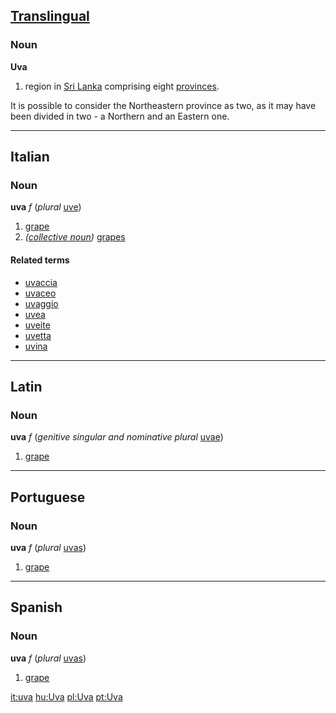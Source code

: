 ==[[Translingual]]==
===Noun===
'''Uva'''

#region in [[Sri Lanka]] comprising eight [[province]]s.
It is possible to consider the Northeastern province as two, as it may have been divided in two - a Northern and an Eastern one.

----

==Italian==
===Noun===
'''uva''' ''f'' (''plural'' [[uve]])

#[[grape]]
#''([[collective noun]])'' [[grape]]s

====Related terms====
*[[uvaccia]]
*[[uvaceo]]
*[[uvaggio]]
*[[uvea]]
*[[uveite]]
*[[uvetta]]
*[[uvina]]

----

==Latin==
===Noun===
'''uva''' ''f'' (''genitive singular and nominative plural'' [[uvae]])

#[[grape]]

----

==Portuguese==
===Noun===
'''uva''' ''f'' (''plural'' [[uvas]])

#[[grape]]

----

==Spanish==
===Noun===
'''uva''' ''f'' (''plural'' [[uvas]])

#[[grape]]

[[it:uva]]
[[hu:Uva]]
[[pl:Uva]]
[[pt:Uva]]